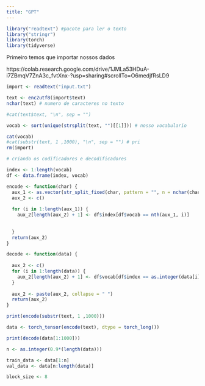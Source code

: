 ```yaml
---
title: "GPT"
---
```


```r
library("readtext") #pacote para ler o texto
library("stringr")
library(torch)
library(tidyverse)
```

Primeiro temos que importar nossos dados

https://colab.research.google.com/drive/1JMLa53HDuA-i7ZBmqV7ZnA3c_fvtXnx-?usp=sharing#scrollTo=O6medjfRsLD9

```r
import <- readtext("input.txt") 

text <- enc2utf8(import$text)
nchar(text) # numero de caracteres no texto

#cat(text$text, "\n", sep = "")

vocab <- sort(unique(strsplit(text, "")[[1]])) # nosso vocabulario

cat(vocab)
#cat(substr(text, 1 ,1000), "\n", sep = "") # pri
rm(import)
```

```r
# criando os codificadores e decodificadores

index <- 1:length(vocab)
df <- data.frame(index, vocab)

encode <- function(char) {
  aux_1 <- as.vector(str_split_fixed(char, pattern = "", n = nchar(char)))
  aux_2 <- c()
  
  for (i in 1:length(aux_1)) {
    aux_2[length(aux_2) + 1] <- df$index[df$vocab == nth(aux_1, i)]
    
    
  }
  return(aux_2)
}

decode <- function(data) {
  
  aux_2 <- c()
  for (i in 1:length(data)) {
    aux_2[length(aux_2) + 1] <- df$vocab[df$index == as.integer(data[i])]
  }
  
  aux_2 <- paste(aux_2, collapse = " ")
  return(aux_2)
}

print(encode(substr(text, 1 ,1000)))

```

```r
data <- torch_tensor(encode(text), dtype = torch_long())

print(decode(data[1:1000]))

```

```r
n <- as.integer(0.9*(length(data)))

train_data <- data[1:n]
val_data <- data[n:length(data)]

block_size <- 8



```

